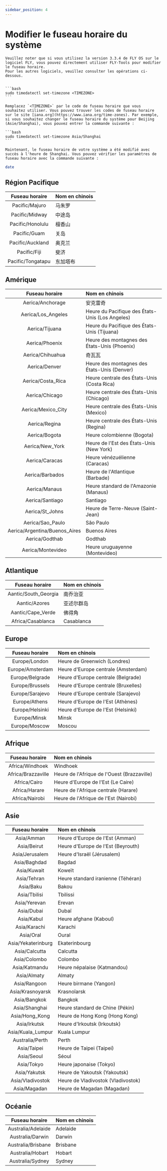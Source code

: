 ```yaml
---
sidebar_position: 4
---
```


# Modifier le fuseau horaire du système

    Veuillez noter que si vous utilisez la version 3.3.4 de FLY OS sur le logiciel FLY, vous pouvez directement utiliser FLY-Tools pour modifier le fuseau horaire.
    Pour les autres logiciels, veuillez consulter les opérations ci-dessous.


    ```bash
    sudo timedatectl set-timezone <TIMEZONE>
    ```

    Remplacez `<TIMEZONE>` par le code de fuseau horaire que vous souhaitez utiliser. Vous pouvez trouver les codes de fuseau horaire sur le site [iana.org](https://www.iana.org/time-zones). Par exemple, si vous souhaitez changer le fuseau horaire du système pour Beijing (Asie/Shanghai), vous pouvez entrer la commande suivante :

    ```bash
    sudo timedatectl set-timezone Asia/Shanghai
    ```

    Maintenant, le fuseau horaire de votre système a été modifié avec succès à l'heure de Shanghai. Vous pouvez vérifier les paramètres de fuseau horaire avec la commande suivante :

```bash
date
```


## Région Pacifique
|       Fuseau horaire        | Nom en chinois   |
| :------------: | :----------- |
|  Pacific/Majuro   | 马朱罗   |
|  Pacific/Midway   | 中途岛   |
| Pacific/Honolulu  | 檀香山   |
|   Pacific/Guam    | 关岛     |
| Pacific/Auckland  | 奥克兰   |
|   Pacific/Fiji    | 斐济     |
| Pacific/Tongatapu | 东加塔布 |

## Amérique
|      Fuseau horaire      | Nom en chinois       |
| :------------: | :----------- |
| Aerica/Anchorage | 安克雷奇|
| Aerica/Los_Angeles | Heure du Pacifique des États-Unis (Los Angeles) |
| Aerica/Tijuana | Heure du Pacifique des États-Unis (Tijuana) |
| Aerica/Phoenix | Heure des montagnes des États-Unis (Phoenix) |
| Aerica/Chihuahua | 奇瓦瓦|
| Aerica/Denver | Heure des montagnes des États-Unis (Denver) |
| Aerica/Costa_Rica | Heure centrale des États-Unis (Costa Rica) |
| Aerica/Chicago | Heure centrale des États-Unis (Chicago) |
| Aerica/Mexico_City | Heure centrale des États-Unis (Mexico) |
| Aerica/Regina | Heure centrale des États-Unis (Regina) |
| Aerica/Bogota | Heure colombienne (Bogota) |
| Aerica/New_York | Heure de l'Est des États-Unis (New York) |
| Aerica/Caracas | Heure vénézuélienne (Caracas) |
| Aerica/Barbados | Heure de l'Atlantique (Barbade) |
| Aerica/Manaus | Heure standard de l'Amazonie (Manaus) |
| Aerica/Santiago | Santiago|
| Aerica/St_Johns | Heure de Terre-Neuve (Saint-Jean) |
| Aerica/Sao_Paulo | São Paulo|
| Aerica/Argentina/Buenos_Aires | Buenos Aires|
| Aerica/Godthab | Godthab|
| Aerica/Montevideo | Heure uruguayenne (Montevideo) |

## Atlantique
|      Fuseau horaire      | Nom en chinois       |
| :------------: | :----------- |
| Aantic/South_Georgia | 南乔治亚|
| Aantic/Azores | 亚述尔群岛|
| Aantic/Cape_Verde | 佛得角|
| Africa/Casablanca | Casablanca|

## Europe
|      Fuseau horaire      | Nom en chinois       |
| :------------: | :----------- |
Europe/London | Heure de Greenwich (Londres)
Europe/Amsterdam | Heure d'Europe centrale (Amsterdam)
Europe/Belgrade | Heure d'Europe centrale (Belgrade)
Europe/Brussels | Heure d'Europe centrale (Bruxelles)
Europe/Sarajevo | Heure d'Europe centrale (Sarajevo)
Europe/Athens | Heure d'Europe de l'Est (Athènes)
Europe/Helsinki | Heure d'Europe de l'Est (Helsinki)
Europe/Minsk | Minsk
Europe/Moscow | Moscou

## Afrique
|      Fuseau horaire      | Nom en chinois       |
| :------------: | :----------- |
Africa/Windhoek | Windhoek
Africa/Brazzaville | Heure de l'Afrique de l'Ouest (Brazzaville)
Africa/Cairo | Heure d'Europe de l'Est (Le Caire)
Africa/Harare | Heure de l'Afrique centrale (Harare)
Africa/Nairobi | Heure de l'Afrique de l'Est (Nairobi)

## Asie
|      Fuseau horaire      | Nom en chinois       |
| :------------: | :----------- |
Asia/Amman | Heure d'Europe de l'Est (Amman)
Asia/Beirut | Heure d'Europe de l'Est (Beyrouth)
Asia/Jerusalem | Heure d'Israël (Jérusalem)
Asia/Baghdad | Bagdad
Asia/Kuwait | Koweït
Asia/Tehran | Heure standard iranienne (Téhéran)
Asia/Baku | Bakou
Asia/Tbilisi | Tbilissi
Asia/Yerevan | Erevan
Asia/Dubai | Dubaï
Asia/Kabul | Heure afghane (Kaboul)
Asia/Karachi | Karachi
Asia/Oral | Oural
Asia/Yekaterinburg | Ekaterinbourg
Asia/Calcutta | Calcutta
Asia/Colombo | Colombo
Asia/Katmandu | Heure népalaise (Katmandou)
Asia/Almaty | Almaty
Asia/Rangoon | Heure birmane (Yangon)
Asia/Krasnoyarsk | Krasnoïarsk
Asia/Bangkok | Bangkok
Asia/Shanghai | Heure standard de Chine (Pékin)
Asia/Hong_Kong | Heure de Hong Kong (Hong Kong)
Asia/Irkutsk | Heure d'Irkoutsk (Irkoutsk)
Asia/Kuala_Lumpur | Kuala Lumpur
Australia/Perth | Perth
Asia/Taipei | Heure de Taipei (Taipei)
Asia/Seoul | Séoul
Asia/Tokyo | Heure japonaise (Tokyo)
Asia/Yakutsk | Heure de Yakoutsk (Yakoutsk)
Asia/Vladivostok | Heure de Vladivostok (Vladivostok)
Asia/Magadan | Heure de Magadan (Magadan)

## Océanie
|      Fuseau horaire      | Nom en chinois       |
| :------------: | :----------- |
Australia/Adelaide | Adelaide
Australia/Darwin | Darwin
Australia/Brisbane | Brisbane
Australia/Hobart | Hobart
Australia/Sydney | Sydney